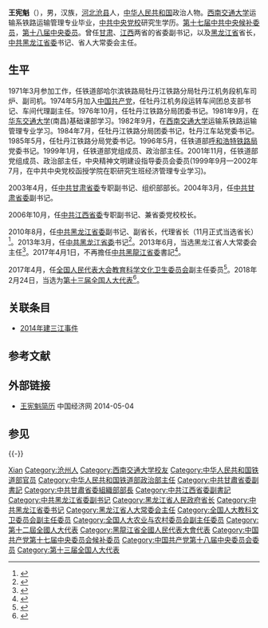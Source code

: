 {{Infobox_officeholder
| name = 王宪魁
| image name =
| width = 
| now1 = {{CPC}}[[中国共产党黑龙江省委员会|黑龙江省委员会书记]]
| term_start1 = 2013年3月20日
| term_end1 = 2017年4月1日
| predecessor1 = [[吉炳轩|吉炳轩]]
| successor1 = [[张庆伟|张庆伟]]
|1blankname1=省长
|1namedata1=[[陆昊|陆昊]]
| now2 = {{Flagicon|PRC}}[[黑龙江省人大常委会|黑龙江省人大常委会]]主任
| term_start2 = 2013年6月5日
| term_end2 =2017年6月22日
| predecessor2 = [[吉炳轩|吉炳轩]]
| successor2 = [[张庆伟|张庆伟]]
| now3 = {{Flagicon|PRC}}[[黑龙江省人民政府|黑龙江省人民政府]][[黑龙江行政長官列表|省长]]
| term_start3 = 2010年8月27日
| term_end3 = 2013年3月25日
|1blankname3=省委书记
|1namedata3=[[吉炳轩|吉炳轩]]
| predecessor3 = [[栗战书|栗战书]]
| successor3 = [[陆昊|陆昊]]
|office4={{Flagicon|PRC}} [[第十三届全国人民代表大会常务委员会|第十三届全国人民代表大会常务委员会]]委员
|term_start4=2018年3月
|term_end4=现任
|order5=
|office5={{Flagicon|PRC}} 第十三届[[全国人民代表大会农业与农村委员会|全国人民代表大会农业与农村委员会]]副主任
|term_start5=2018年3月
|term_end5=现任
|1blankname5=主任
|1namedata5=[[陈锡文|陈锡文]]
|office6={{Flagicon|PRC}} 第十二届[[全国人民代表大会教育科学文化卫生委员会|全国人民代表大会教育科学文化卫生委员会]]副主任
|term_start6=2017年4月
|term_end6=2018年3月
|1blankname6=主任
|1namedata6=[[柳斌杰|柳斌杰]]
|office7={{CPC/logo}} [[中国共产党江西省委员会|中国共产党江西省委员会]]专职副书记
|term_start7=2006年10月
|term_end7=2010年8月
|1blankname7=书记
|1namedata7=[[孟建柱|孟建柱]]{{to}}[[苏荣|苏荣]]
| predecessor7 = [[王君|王君]]
| successor7 = [[张裔炯|张裔炯]]
|office8={{CPC/logo}} [[中国共产党甘肃省委员会|中国共产党甘肃省委员会]]专职副书记
|term_start8=2003年4月
|term_end8=2006年10月
|1blankname8=书记
|1namedata8=[[宋照肃|宋照肃]]{{to}}[[苏荣|苏荣]]{{to}}[[陆浩|陆浩]]
| predecessor8 = [[仲兆隆|仲兆隆]]
| successor8 = [[刘伟平_(1953年)|刘伟平]]
|office9={{CPC/logo}} [[中国共产党甘肃省委员会|中国共产党甘肃省委员会]]组织部部长
|term_start9=2003年4月
|term_end9=2004年3月
|1blankname9=书记
|1namedata9=[[宋照肃|宋照肃]]{{to}}[[苏荣|苏荣]]
| predecessor9 = [[徐守盛|徐守盛]]
| successor9 = [[洪毅|洪毅]]
|office10={{CPC/logo}} 第十八届[[中国共产党中央委员会|中国共产党中央委员会]]委员
|term_start10=2012年11月
|term_end10=2017年10月
|office11={{CPC/logo}} 第十七届[[中国共产党中央委员会|中国共产党中央委员会]]候补委员
|term_start11=2007年10月
|term_end11=2012年11月
| sex = 男
| different name =
| party = {{CPC}}
| native place = [[河北|河北]][[沧县|沧县]]
| date of birth ={{Birth_date_and_age|1952|7|22}}
| place of birth = 
| date of death = 
| place of death = 
| spouse = 
| relatives = 
| educate = 
*[[中共中央黨校|中共中央黨校]]
| past = 
| work =
}}
'''王宪魁'''（{{bd|1952年|7月22日|catIdx=W王}}），男，汉族，[[河北|河北]][[沧县|沧县]]人，[[中华人民共和国|中华人民共和国]]政治人物。[[西南交通大学|西南交通大学]]运输系铁路运输管理专业毕业，[[中共中央党校|中共中央党校]]研究生学历。[[中国共产党第十七届中央委员会候补委员列表|第十七届中共中央候补委员]]，[[中国共产党第十八届中央委员会委员列表|第十八届中央委员]]。曾任[[甘肃|甘肃]]、[[江西|江西]]两省的省委副书记，以及[[黑龙江省|黑龙江省]]省长，[[中共黑龙江省委|中共黑龙江省委]]书记、省人大常委会主任。

== 生平 ==
1971年3月参加工作，任铁道部哈尔滨铁路局牡丹江铁路分局牡丹江机务段机车司炉、副司机。1974年5月加入[[中国共产党|中国共产党]]，任牡丹江机务段运转车间团总支部书记、车间代理副主任。1976年10月，任牡丹江铁路分局团委书记。1981年9月，在[[华东交通大学|华东交通大学]](南昌)基础课部学习。1982年9月，在[[西南交通大学|西南交通大学]]运输系铁路运输管理专业学习。1984年7月，任牡丹江铁路分局团委书记，牡丹江车站党委书记。1985年5月，任牡丹江铁路分局党委书记。1996年5月，任铁道部[[呼和浩特铁路局|呼和浩特铁路局]]党委书记。1999年1月，任铁道部党组成员、政治部主任。2001年11月，任铁道部党组成员、政治部主任，中央精神文明建设指导委员会委员(1999年9月—2002年7月，在中共中央党校函授学院在职研究生班经济管理专业学习)。

2003年4月，任[[中共甘肃省委|中共甘肃省委]]专职副书记、组织部部长。2004年3月，任[[中共甘肃省委|中共甘肃省委]]副书记。

2006年10月，任[[中共江西省委|中共江西省委]]专职副书记、兼省委党校校长。

2010年8月，任[[中共黑龙江省委|中共黑龙江省委]]副书记、副省长，代理省长（11月正式当选省长）<ref>{{cite web|url=http://news.xinhuanet.com/politics/2010-11/09/c_12755493.htm|title=王宪魁当选黑龙江省省长|accessdate=2010-11-09|archive-date=2010-11-12|archive-url=https://web.archive.org/web/20101112035810/http://news.xinhuanet.com/politics/2010-11/09/c_12755493.htm|dead-url=no}}</ref>。2013年3月，任[[中共黑龙江省委|中共黑龙江省委]]书记<ref>{{Cite web |url=http://news.ifeng.com/mainland/special/2013renshi/content-3/detail_2013_03/20/23321099_0.shtml |title=王宪魁任黑龙江省委书记 吉炳轩不再兼任 |accessdate=2013-05-31 |archive-date=2013-05-28 |archive-url=https://web.archive.org/web/20130528211943/http://news.ifeng.com/mainland/special/2013renshi/content-3/detail_2013_03/20/23321099_0.shtml |dead-url=no }}</ref>。2013年6月，当选黑龙江省人大常委会主任<ref>{{cite web|url=http://district.ce.cn/newarea/sddy/201306/05/t20130605_24453046.shtml|title=王宪魁当选黑龙江省人大主任 陆昊当选省长|publisher=中国经济网|accessdate=2013-06-05|archive-date=2013-10-31|archive-url=https://web.archive.org/web/20131031094350/http://district.ce.cn/newarea/sddy/201306/05/t20130605_24453046.shtml|dead-url=no}}</ref>。2017年4月1日，不再擔任[[中共黑龍江省委|中共黑龍江省委]]書記<ref>{{cite web|title=中共中央决定：张庆伟任黑龙江省委书记，王宪魁不再担任|url=http://www.thepaper.cn/newsDetail_forward_1652954|publisher=澎湃新闻|accessdate=2017-04-01|archive-date=2017-04-01|archive-url=https://web.archive.org/web/20170401162700/http://www.thepaper.cn/newsDetail_forward_1652954|dead-url=no}}</ref>。

2017年4月，任[[全国人民代表大会教育科学文化卫生委员会|全国人民代表大会教育科学文化卫生委员会]]副主任委员<ref>{{cite news|title=全国人大常委会任免沈春耀、姜异康、王宪魁、夏宝龙、李适等职务|url=http://district.ce.cn/newarea/sddy/201704/27/t20170427_22412536.shtml|accessdate=2017-04-28|newspaper=中国经济网|archive-date=2017-04-29|archive-url=https://web.archive.org/web/20170429000317/http://district.ce.cn/newarea/sddy/201704/27/t20170427_22412536.shtml|dead-url=no}}</ref>。2018年2月24日，当选为[[第十三届全国人大代表|第十三届全国人大代表]]<ref>{{Cite web|title=（受权发布）中华人民共和国第十三届全国人民代表大会代表名单-中新网|url=http://www.chinanews.com/gn/2018/02-25/8453959.shtml|accessdate=2021-02-13|work=中新网|archive-date=2018-02-27|archive-url=https://web.archive.org/web/20180227031724/http://www.chinanews.com/gn/2018/02-25/8453959.shtml|dead-url=no}}</ref>。

==关联条目==
*[[2014年建三江事件|2014年建三江事件]]

== 参考文献 ==
{{Reflist}}

== 外部链接 ==
* [http://district.ce.cn/newarea/sddy/201306/05/t20130605_24453046.shtml 王宪魁简历 ]{{Wayback|url=http://district.ce.cn/newarea/sddy/201306/05/t20130605_24453046.shtml |date=20140504140009 }} 中国经济网 2014-05-04
==参见==
{{-}}
{{start box}}
{{s-par|prc-lpc}}
{{s-before|[[吉炳轩|吉炳轩]]}}
{{s-title|[[黑龙江省人民代表大会常务委员会|黑龙江省人民代表大会常务委员会]]主任|2013年6月－2017年6月}}
{{s-after|[[张庆伟|张庆伟]]}}
{{s-ppo|cpc}}
{{s-before|[[吉炳轩|吉炳轩]]}}
{{s-title|[[中国共产党黑龙江省委员会|中国共产党黑龙江省委员会]]書記|2013年3月－2017年4月}}
{{s-after|[[张庆伟|张庆伟]]}}
{{s-before|[[王君|王君]]}}
{{s-title|[[中国共产党江西省委员会|中国共产党江西省委员会]]专职副书记|2006年10月－2010年8月}}
{{s-after|[[张裔炯|张裔炯]]}}
{{s-before|[[仲兆隆|仲兆隆]]}}
{{s-title|[[中国共产党甘肃省委员会|中国共产党甘肃省委员会]]专职副书记|2003年4月－2006年10月}}
{{s-after|[[刘伟平_(1953年)|刘伟平]]}}
{{s-before|[[徐守盛|徐守盛]]}}
{{s-title|[[中国共产党甘肃省委员会|中国共产党甘肃省委员会]]组织部部长|2003年4月－2004年3月}}
{{s-after|[[洪毅|洪毅]]}}
{{s-gov|prc}}
{{s-before|[[栗战书|栗战书]]}}
{{s-title|[[黑龙江省人民政府|黑龙江省人民政府]][[省长|省长]]|2010年8月－2013年3月}}
{{s-after|[[陆昊|陆昊]]}}
{{end box}}
{{中华人民共和国黑龙江省正职领导人|nocat}}
{{黑龙江行政长官}}
{{Authority control}}

{{DEFAULTSORT:Wang王}}
[[Category:王姓|Xian]]
[[Category:沧州人|Category:沧州人]]
[[Category:西南交通大学校友|Category:西南交通大学校友]]
[[Category:中华人民共和国铁道部官员|Category:中华人民共和国铁道部官员]]
[[Category:中华人民共和国铁道部政治部主任|Category:中华人民共和国铁道部政治部主任]]
[[Category:中共甘肅省委副書記|Category:中共甘肅省委副書記]]
[[Category:中共甘肅省委組織部部長|Category:中共甘肅省委組織部部長]]
[[Category:中共江西省委副書記|Category:中共江西省委副書記]]
[[Category:中共黑龙江省委副书记|Category:中共黑龙江省委副书记]]
[[Category:黑龙江省人民政府省长|Category:黑龙江省人民政府省长]]
[[Category:中共黑龙江省委书记|Category:中共黑龙江省委书记]]
[[Category:黑龙江省人大常委会主任|Category:黑龙江省人大常委会主任]]
[[Category:全国人大教科文卫委员会副主任委员|Category:全国人大教科文卫委员会副主任委员]]
[[Category:全国人大农业与农村委员会副主任委员|Category:全国人大农业与农村委员会副主任委员]]
[[Category:第十二屆全國人大代表|Category:第十二屆全國人大代表]]
[[Category:黑龍江省全國人民代表大會代表|Category:黑龍江省全國人民代表大會代表]]
[[Category:中国共产党第十七届中央委员会候补委员|Category:中国共产党第十七届中央委员会候补委员]]
[[Category:中国共产党第十八届中央委员会委员|Category:中国共产党第十八届中央委员会委员]]
[[Category:第十三届全国人大代表|Category:第十三届全国人大代表]]